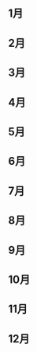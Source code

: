 ==1月==
{{Portal:维基百科/里程碑/1月}}
==2月==
{{Portal:维基百科/里程碑/2月}}
==3月==
{{Portal:维基百科/里程碑/3月}}
==4月==
{{Portal:维基百科/里程碑/4月}}
==5月==
{{Portal:维基百科/里程碑/5月}}
==6月==
{{Portal:维基百科/里程碑/6月}}
==7月==
{{Portal:维基百科/里程碑/7月}}

==8月==
{{Portal:维基百科/里程碑/8月}}
==9月==
{{Portal:维基百科/里程碑/9月}}
==10月==
{{Portal:维基百科/里程碑/10月}}
==11月==
{{Portal:维基百科/里程碑/11月}}
==12月==
{{Portal:维基百科/里程碑/12月}}